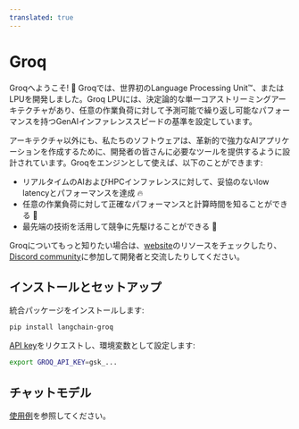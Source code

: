 ```yaml
---
translated: true
---
```


# Groq

Groqへようこそ! 🚀 Groqでは、世界初のLanguage Processing Unit™、または LPUを開発しました。Groq LPUには、決定論的な単一コアストリーミングアーキテクチャがあり、任意の作業負荷に対して予測可能で繰り返し可能なパフォーマンスを持つGenAIインファレンススピードの基準を設定しています。

アーキテクチャ以外にも、私たちのソフトウェアは、革新的で強力なAIアプリケーションを作成するために、開発者の皆さんに必要なツールを提供するように設計されています。Groqをエンジンとして使えば、以下のことができます:

* リアルタイムのAIおよびHPCインファレンスに対して、妥協のないlow latencyとパフォーマンスを達成 🔥
* 任意の作業負荷に対して正確なパフォーマンスと計算時間を知ることができる 🔮
* 最先端の技術を活用して競争に先駆けることができる 💪

Groqについてもっと知りたい場合は、[website](https://groq.com)のリソースをチェックしたり、[Discord community](https://discord.gg/JvNsBDKeCG)に参加して開発者と交流したりしてください。

## インストールとセットアップ

統合パッケージをインストールします:

```bash
pip install langchain-groq
```

[API key](https://wow.groq.com)をリクエストし、環境変数として設定します:

```bash
export GROQ_API_KEY=gsk_...
```

## チャットモデル

[使用例](/docs/integrations/chat/groq)を参照してください。
